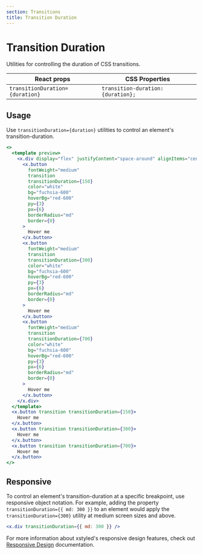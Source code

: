 ```yaml
---
section: Transitions
title: Transition Duration
---
```


# Transition Duration

Utilities for controlling the duration of CSS transitions.

| React props                     | CSS Properties                     |
| ------------------------------- | ---------------------------------- |
| `transitionDuration={duration}` | `transition-duration: {duration};` |

## Usage

Use `transitionDuration={duration}` utilities to control an element's transition-duration.

```jsx preview
<>
  <template preview>
    <x.div display="flex" justifyContent="space-around" alignItems="center">
      <x.button
        fontWeight="medium"
        transition
        transitionDuration={150}
        color="white"
        bg="fuchsia-600"
        hoverBg="red-600"
        py={3}
        px={6}
        borderRadius="md"
        border={0}
      >
        Hover me
      </x.button>
      <x.button
        fontWeight="medium"
        transition
        transitionDuration={300}
        color="white"
        bg="fuchsia-600"
        hoverBg="red-600"
        py={3}
        px={6}
        borderRadius="md"
        border={0}
      >
        Hover me
      </x.button>
      <x.button
        fontWeight="medium"
        transition
        transitionDuration={700}
        color="white"
        bg="fuchsia-600"
        hoverBg="red-600"
        py={3}
        px={6}
        borderRadius="md"
        border={0}
      >
        Hover me
      </x.button>
    </x.div>
  </template>
  <x.button transition transitionDuration={150}>
    Hover me
  </x.button>
  <x.button transition transitionDuration={300}>
    Hover me
  </x.button>
  <x.button transition transitionDuration={700}>
    Hover me
  </x.button>
</>
```

## Responsive

To control an element's transition-duration at a specific breakpoint, use responsive object notation. For example, adding the property `transitionDuration={{ md: 300 }}` to an element would apply the `transitionDuration={300}` utility at medium screen sizes and above.

```jsx
<x.div transitionDuration={{ md: 300 }} />
```

For more information about xstyled's responsive design features, check out [Responsive Design](@TODO-link) documentation.
